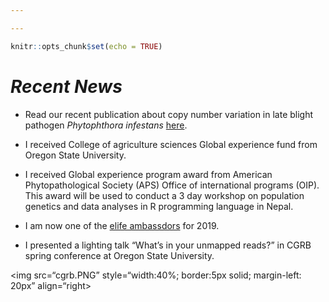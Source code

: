 ```yaml
---

---
```


```r
knitr::opts_chunk$set(echo = TRUE)
```

# *Recent News*

* Read our recent publication about copy number variation in late blight pathogen *Phytophthora infestans* [here](https://www.biorxiv.org/content/10.1101/633701v1).


* I received College of agriculture sciences Global experience fund from Oregon State University. 

* I received Global experience program award from American Phytopathological Society (APS) Office of international programs (OIP). This award will be used to conduct a 3 day workshop on population genetics and data analyses in R programming language in Nepal.


* I am now one of the [elife ambassdors](https://elifesciences.org/inside-elife/a946c355/elife-community-ambassadors-243-volunteers-join-the-programme-in-2019) for 2019. 

* I presented a lighting talk "What's in your unmapped reads?" in CGRB spring conference at Oregon State University. 

<img src="cgrb.PNG" style="width:40%; border:5px solid; margin-left: 20px" align="right> 

